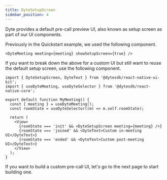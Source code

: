 ```yaml
---
title: DyteSetupScreen
sidebar_position: 4
---
```


Dyte provides a default pre-call preview UI, also known as setup screen as part of our UI components.

Previously in the Quickstart example, we used the following component.

```tsx
<DyteMeeting meeting={meeting} showSetupScreen={true} />
```

If you want to break down the above for a custom UI but still want to reuse the default setup screen, use the following component.

```tsx
import { DyteSetupScreen, DyteText } from '@dytesdk/react-native-ui-kit';
import { useDyteMeeting, useDyteSelector } from '@dytesdk/react-native-core';

export default function MyMeeting() {
  const { meeting } = useDyteMeeting();
  const roomState = useDyteSelector((m) => m.self.roomState);

  return (
    <View>
      {roomState === 'init' && <DyteSetupScreen meeting={meeting} />}
      {roomState === 'joined' && <DyteText>Custom in-meeting UI</DyteText>}
      {roomState === 'ended' && <DyteText>Custom post-meeting UI</DyteText>}
    </View>
  );
}
```

If you want to build a custom pre-call UI, let's go to the next page to start building one.
